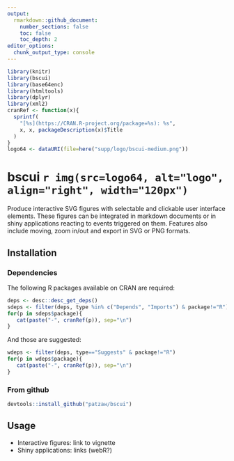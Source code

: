 ```yaml
---
output:
  rmarkdown::github_document:
    number_sections: false
    toc: false
    toc_depth: 2
editor_options: 
  chunk_output_type: console
---
```


```r
library(knitr)
library(bscui)
library(base64enc)
library(htmltools)
library(dplyr)
library(xml2)
cranRef <- function(x){
  sprintf(
    "[%s](https://CRAN.R-project.org/package=%s): %s",
    x, x, packageDescription(x)$Title
  )
}
logo64 <- dataURI(file=here("supp/logo/bscui-medium.png"))
```

# bscui `r img(src=logo64, alt="logo", align="right", width="120px")`

<!--
[![CRAN_Status_Badge](http://www.r-pkg.org/badges/version/bscui)](https://cran.r-project.org/package=bsui)
[![](http://cranlogs.r-pkg.org/badges/bsui)](https://cran.r-project.org/package=bsui)
-->

Produce interactive SVG figures with selectable and clickable user
interface elements. These figures can be integrated in markdown documents or
in shiny applications reacting to events triggered on them.
Features also include moving, zoom in/out and export in SVG or PNG formats.

## Installation

<!--

## From CRAN

```r
install.packages("bscui")
```

-->

### Dependencies

The following R packages available on CRAN are required:

```r
deps <- desc::desc_get_deps()
sdeps <- filter(deps, type %in% c("Depends", "Imports") & package!="R")
for(p in sdeps$package){
   cat(paste("-", cranRef(p)), sep="\n")
}
```

And those are suggested:

```r
wdeps <- filter(deps, type=="Suggests" & package!="R")
for(p in wdeps$package){
   cat(paste("-", cranRef(p)), sep="\n")
}
```

### From github

```r
devtools::install_github("patzaw/bscui")
```

## Usage

- Interactive figures: link to vignette
- Shiny applications: links (webR?)

